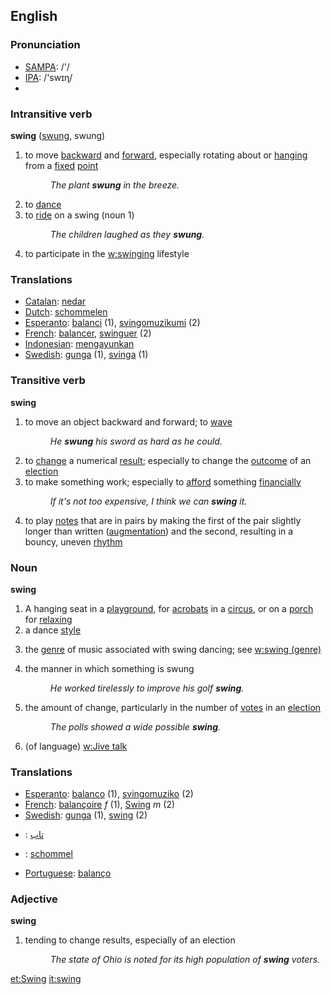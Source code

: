 ==English==
===Pronunciation===
*[[w:SAMPA|SAMPA]]: /'/
*[[w:IPA|IPA]]: /'swɪɳ/
*{{audio|en-us-swing.ogg|Audio (US)}}

===Intransitive verb===
'''swing''' ([[swung]], swung)
{{wikipedia}}

# to move [[backward]] and [[forward]], especially rotating about or [[hang]]ing from a [[fixed]] [[point]]
#:''The plant '''swung''' in the breeze.''
# to [[dance]]
# to [[ride]] on a swing (noun 1)
#:''The children laughed as they '''swung'''.''
# to participate in the [[w:swinging]] lifestyle

=== Translations ===
*[[Catalan]]: [[nedar]]
*[[Dutch]]: [[schommelen]]
*[[Esperanto]]: [[balanci]] (1), [[svingomuzikumi]] (2)
*[[French]]: [[balancer]], [[swinguer]] (2)
*[[Indonesian]]: [[ayun|mengayunkan]]
*[[Swedish]]: [[gunga]] (1), [[svinga]] (1)

===Transitive verb===
'''swing'''
#to move an object backward and forward; to [[wave]]
#:''He '''swung''' his sword as hard as he could.''
#to [[change]] a numerical [[result]]; especially to change the [[outcome]] of an [[election]]
#to make something work; especially to [[afford]] something [[financially]]
#:''If it's not too expensive, I think we can '''swing''' it.''
#{{music}} to play [[notes]] that are in pairs by making the first of the pair slightly longer than written ([[augment]]ation) and the second, resulting in a bouncy, uneven [[rhythm]]


===Noun===
'''swing'''
# A hanging seat in a [[playground]], for [[acrobats]] in a [[circus]], or on a [[porch]] for [[relax]]ing
# a dance [[style]]
# {{music}} the [[genre]] of music associated with swing dancing; see [[w:swing (genre)]]
# the manner in which something is swung
#:''He worked tirelessly to improve his golf '''swing'''.''
# the amount of change, particularly in the number of [[vote]]s in an [[election]]
#:''The polls showed a wide possible '''swing'''.''
# (of language) [[w:Jive talk]]

=== Translations ===
*[[Esperanto]]: [[balanco]] (1), [[svingomuziko]] (2)
*[[French]]: [[balançoire]] ''f'' (1), [[Swing]] ''m'' (2)
*[[Swedish]]: [[gunga]] (1), [[swing]] (2)
*{{fa}}: [[تاب]]
*{{nl}}: [[schommel]] {{m}}
*[[Portuguese]]: [[balanço]]

===Adjective===
'''swing'''
#tending to change results, especially of an election
#:''The state of Ohio is noted for its high population of '''swing''' voters.''

[[et:Swing]]
[[it:swing]]